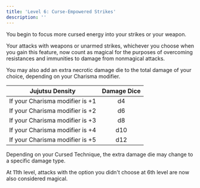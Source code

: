 ```yaml
---
title: 'Level 6: Curse-Empowered Strikes'
description: ''
---
```


You begin to focus more cursed energy into your strikes or your weapon. 

Your attacks with weapons or unarmed strikes, whichever you choose when you gain this feature, now count as magical for the purposes of overcoming resistances and immunities to damage from nonmagical attacks. 

You may also add an extra necrotic damage die to the total damage of your choice, depending on your Charisma modifier.

|Jujutsu Density|Damage Dice|
|:-:|:-:|
|If your Charisma modifier is +1|d4|
|If your Charisma modifier is +2|d6|
|If your Charisma modifier is +3|d8|
|If your Charisma modifier is +4|d10|
|If your Charisma modifier is +5|d12|

Depending on your Cursed Technique, the extra damage die may change to a specific damage type.

At 11th level, attacks with the option you didn't choose at 6th level are now also considered magical.